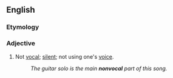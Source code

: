 ==English==

===Etymology===
{{prefix|en|non|vocal}}

===Adjective===
{{en-adj|-}}

# Not [[vocal]]; [[silent]]; not using one's [[voice]].
#: ''The guitar solo is the main '''nonvocal''' part of this song.''